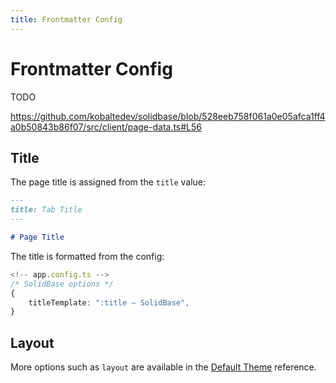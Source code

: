 ```yaml
---
title: Frontmatter Config
---
```


# Frontmatter Config

TODO

https://github.com/kobaltedev/solidbase/blob/528eeb758f061a0e05afca1ff4a0b50843b86f07/src/client/page-data.ts#L56

## Title

The page title is assigned from the `title` value:

```md
---
title: Tab Title
---

# Page Title
```

The title is formatted from the config:

```ts
<!-- app.config.ts -->
/* SolidBase options */
{
	titleTemplate: ":title – SolidBase",
}
```

## Layout

More options such as `layout` are available in the [Default Theme](./default-theme) reference.
